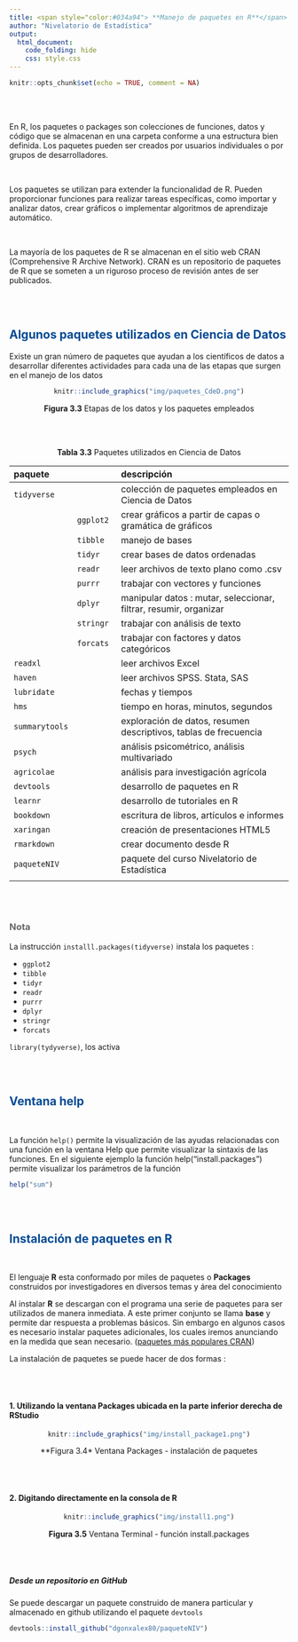 ---
title: <span style="color:#034a94"> **Manejo de paquetes en R**</span>
author: "Nivelatorio de Estadística"
output:
  html_document:
    code_folding: hide
    css: style.css
---
```{r setup, include=FALSE}
knitr::opts_chunk$set(echo = TRUE, comment = NA)
```


<br/><br/>

En R, los paquetes o packages son  colecciones de funciones, datos y código que se almacenan en una carpeta conforme a una estructura bien definida. Los paquetes pueden ser creados por usuarios individuales o por grupos de desarrolladores.

<br/>

Los paquetes se utilizan para extender la funcionalidad de R. Pueden proporcionar funciones para realizar tareas específicas, como importar y analizar datos, crear gráficos o implementar algoritmos de aprendizaje automático.

<br/>

La mayoría de los paquetes de R se almacenan en el sitio web CRAN (Comprehensive R Archive Network). CRAN es un repositorio de paquetes de R que se someten a un riguroso proceso de revisión antes de ser publicados.

<br/><br/>

## <span style="color:#034a94">**Algunos paquetes utilizados en Ciencia de Datos**</span>

Existe un gran número de paquetes que ayudan a los científicos de datos a desarrollar diferentes actividades para cada una de las etapas que surgen en el manejo de los datos

<center>
```{r, echo=FALSE, out.width="100%", fig.align = "center"}
knitr::include_graphics("img/paquetes_CdeD.png")
```
**Figura 3.3** Etapas de los datos y los paquetes empleados
</center>

<br/><br/>

<center>
**Tabla 3.3**  Paquetes utilizados en Ciencia de Datos 
<br/>

|    paquete   |                 |  descripción                                                            |
|:-------------|:----------------|:------------------------------------------------------------------------|
|`tidyverse`     |                 | colección de paquetes empleados en Ciencia de Datos                     |
|              | `ggplot2`         | crear gráficos a partir de capas o gramática de gráficos                | 
|              | `tibble`          | manejo de bases                                                         |
|              | `tidyr`           | crear bases de datos ordenadas                                          |
|              | `readr`           | leer archivos de texto plano como .csv                                  |
|              | `purrr`           | trabajar con vectores y funciones                                       |
|              | `dplyr`           | manipular datos : mutar, seleccionar, filtrar, resumir, organizar       |
|              | `stringr`         | trabajar con análisis de texto                                          |
|              | `forcats`         | trabajar con factores y datos categóricos                               |
| `readxl`     |      | leer archivos Excel                                                     |
| `haven`      |      | leer archivos SPSS. Stata, SAS                                          |
| `lubridate`  |      | fechas y tiempos                                                        |
| `hms`        |      | tiempo en horas, minutos, segundos                                      | 
|`summarytools`|      | exploración de datos, resumen descriptivos, tablas de frecuencia        |
|`psych`       |      | análisis psicométrico, análisis multivariado                            |
|`agricolae`   |      | análisis para investigación agrícola                                    |
|`devtools`    |      | desarrollo de paquetes en R                                             |
|`learnr`      |      | desarrollo de tutoriales en R                                           |
|`bookdown`    |      | escritura de libros, artículos e informes                               |
|`xaringan`    |      | creación de presentaciones HTML5                                        |
|`rmarkdown`   |      | crear documento desde R                                                 |
|`paqueteNIV`  |      | paquete del curso Nivelatorio de Estadística                            |
|              |      |                                                                         |

</center>

<br/><br/>


<div class="content-box-gray">
### <span style="color:#686868">**Nota**</span> 

La instrucción `installl.packages(tidyverse)`  instala los paquetes :

* `ggplot2` 
* `tibble`
* `tidyr` 
* `readr` 
* `purrr` 
* `dplyr` 
* `stringr`
* `forcats`

`library(tydyverse)`, los activa 
</div>
<br/><br/>


## <span style="color:#034a94">**Ventana help**</span>

<br/>

La función `help()`  permite la visualización de las ayudas relacionadas con una función en la ventana Help  que permite visualizar la sintaxis de las funciones. En el siguiente ejemplo la función help("install.packages") permite visualizar los parámetros de la función

```{r}
help("sum")
```



<br/><br/>

## <span style="color:#034a94">**Instalación de paquetes en R**</span>

<br/>

El lenguaje **R** esta conformado por miles de paquetes o **Packages** construidos por investigadores en diversos temas y área del conocimiento

Al instalar **R** se descargan con el programa una serie de paquetes para ser utilizados de manera inmediata. A este primer conjunto se llama **base** y permite dar respuesta a problemas básicos. Sin embargo en algunos casos es necesario instalar paquetes adicionales, los cuales iremos anunciando en la medida que sean necesario. ([paquetes más populares CRAN](https://gallery.shinyapps.io/087-crandash/))



La instalación de paquetes se puede hacer de dos formas : 

<br/><br/>

#### 1. Utilizando la ventana **Packages** ubicada en la parte inferior derecha de RStudio

<center>
```{r, echo=FALSE, out.width="60%", fig.align = "center"}
knitr::include_graphics("img/install_package1.png")
```
**Figura 3.4* Ventana Packages - instalación de paquetes
</center>

<br/><br/>

#### 2. Digitando directamente en la consola de R 

<center>
```{r, echo=FALSE, out.width="50%", fig.align = "center"}
knitr::include_graphics("img/install1.png")
```

**Figura 3.5** Ventana Terminal - función install.packages
</center>

<br/><br/>

##### Desde un repositorio en GitHub

Se puede descargar un paquete construido de manera particular y almacenado en github utilizando el paquete `devtools`

```{r, eval=FALSE}
devtools::install_github("dgonxalex80/paqueteNIV")
```

